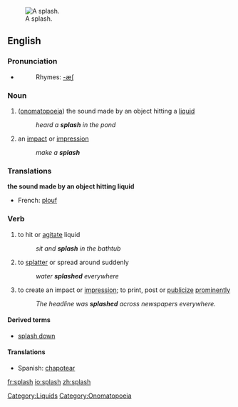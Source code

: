[[Image:2006-02-13_Drop-impact.jpg|thumb|right|A splash.]]
==English==

===Pronunciation===

*{{audio|en-us-splash.ogg|Audio (US)}}
*:Rhymes: [[Rhymes:English:-æʃ|-æʃ]]

===Noun===
{{en-noun|es}}

# ([[onomatopoeia]]) the sound made by an object hitting a [[liquid]]
#: ''heard a '''splash''' in the pond''
# an [[impact]] or [[impression]]
#: ''make a '''splash'''''

===Translations===
'''the sound made by an object hitting liquid'''
{{top}}
*French: [[plouf]]
{{mid}}
{{bottom}}

===Verb===
{{en-verb|splash|es}}

# to hit or [[agitate]] liquid
#: ''sit and '''splash''' in the bathtub''
# to [[splatter]] or spread around suddenly
#: ''water '''splashed''' everywhere''
# to  create an impact or [[impression]]; to print, post or [[publicize]] [[prominent]]ly
#: ''The headline was '''splashed''' across newspapers everywhere.''

====Derived terms====
* [[splash down]]

====Translations====
*Spanish: [[chapotear]]

[[Category:Liquids]]
[[Category:Onomatopoeia]]

[[fr:splash]]
[[io:splash]]
[[zh:splash]]